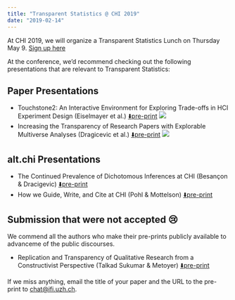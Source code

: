 ```yaml
---
title: "Transparent Statistics @ CHI 2019"
date: "2019-02-14"
---
```


At CHI 2019, we will organize a Transparent Statistics Lunch on Thursday May 9. [Sign up here](http://tinyurl.com/transparentstat-lunch-chi2019)

At the conference, we'd recommend checking out the following presentations that are relevant to Transparent Statistics:

## Paper Presentations

* Touchstone2: An Interactive Environment for Exploring Trade-offs in HCI Experiment Design (Eiselmayer et al.) [⬇️pre-print](https://osf.io/ab536/download) ![](../images/award_best.png)
* Increasing the Transparency of Research Papers with Explorable Multiverse Analyses (Dragicevic et al.) [⬇️pre-print](https://hal.inria.fr/hal-01976951/document) ![](../images/award_best.png)

## alt.chi Presentations

* The Continued Prevalence of Dichotomous Inferences at CHI (Besançon & Dracigevic) [⬇️pre-print](https://hal.inria.fr/hal-01980268/document)
* How we Guide, Write, and Cite at CHI (Pohl & Mottelson) [⬇️pre-print](https://osf.io/cuatn/download)


## Submission that were not accepted 😢

We commend all the authors who make their pre-prints publicly available to advanceme of the public discourses.

* Replication and Transparency of Qualitative Research from a Constructivist Perspective (Talkad Sukumar & Metoyer) [⬇️pre-print](https://osf.io/6efvp/download)

If we miss anything, email the title of your paper and the URL to the pre-print to [chat@ifi.uzh.ch](mailto:chat@ifi.uzh.ch).

